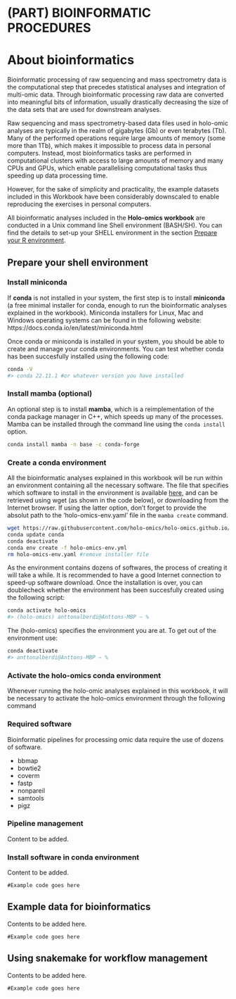 # (PART) BIOINFORMATIC PROCEDURES {-}
# About bioinformatics {#about-bioinformatics}

Bioinformatic processing of raw sequencing and mass spectrometry data is the  computational step that precedes statistical analyses and integration of multi-omic data. Through bioinformatic processing raw data are converted into meaningful bits of information, usually drastically decreasing the size of the data sets that are used for downstream analyses.

Raw sequencing and mass spectrometry-based data files used in holo-omic analyses are typically in the realm of gigabytes (Gb) or even terabytes (Tb). Many of the performed operations require large amounts of memory (some more than 1Tb), which makes it impossible to process data in personal computers. Instead, most bioinformatics tasks are performed in computational clusters with access to large amounts of memory and many CPUs and GPUs, which enable parallelising computational tasks thus speeding up data processing time.

However, for the sake of simplicity and practicality, the example datasets included in this Workbook have been considerably downscaled to enable reproducing the exercises in personal computers.

:::: {.graybox}
All bioinformatic analyses included in the **Holo-omics workbook** are conducted in a Unix command line Shell environment (BASH/SH). You can find the details to set-up your SHELL environment in the section [Prepare your R environment](#prepare-r).
:::

## Prepare your shell environment {#prepare-shell}

### Install miniconda {-}

If **conda** is not installed in your system, the first step is to install **miniconda** (a free minimal installer for conda, enough to run the bioinformatic analyses explained in the workbook). Miniconda installers for Linux, Mac and Windows operating systems can be found in the following website:
https://docs.conda.io/en/latest/miniconda.html

Once conda or miniconda is installed in your system, you should be able to create and manage your conda environments. You can test whether conda has been succesfully installed using the following code:

``` sh
conda -V
#> conda 22.11.1 #or whatever version you have installed
```

### Install mamba (optional) {-}

An optional  step is to install **mamba**, which is a reimplementation of the conda package manager in C++, which speeds up many of the processes. Mamba can be installed through the command line using the `conda install` option.

``` sh
conda install mamba -n base -c conda-forge
```

### Create a conda environment {-}

All the bioinformatic analyses explained in this workbook will be run within an environment containing all the necessary software. The file that specifies which software to install in the environment is available [here](https://raw.githubusercontent.com/holo-omics/holo-omics.github.io/main/bin/holo-omics-env.yaml), and can be retrieved using wget (as shown in the code below), or downloading from the Internet browser. If using the latter option, don't forget to provide the absolut path to the 'holo-omics-env.yaml' file in the `mamba create` command.

``` sh
wget https://raw.githubusercontent.com/holo-omics/holo-omics.github.io/main/bin/holo-omics-env.yaml #download installer file
conda update conda
conda deactivate
conda env create -f holo-omics-env.yml
rm holo-omics-env.yaml #remove installer file
```

As the environment contains dozens of softwares, the process of creating it will take a while. It is recommended to have a good Internet connection to speed-up software download. Once the installation is over, you can doublecheck whether the environment has been succesfully created using the following script:

``` sh
conda activate holo-omics
#> (holo-omics) anttonalberdi@Anttons-MBP ~ %
```

The (holo-omics) specifies the environment you are at. To get out of the environment use:

``` sh
conda deactivate
#> anttonalberdi@Anttons-MBP ~ %
```

### Activate the holo-omics conda environment {-}

Whenever running the holo-omic analyses explained in this workbook, it will be necessary to activate the holo-omics environment through the following command

### Required software {-}

Bioinformatic pipelines for processing omic data require the use of dozens of software.

* bbmap
* bowtie2
* coverm
* fastp
* nonpareil
* samtools
* pigz


### Pipeline management {-}

Content to be added.

### Install software in conda environment {-}

Content to be added.

```
#Example code goes here
```

## Example data for bioinformatics {#example-data-bioinformatics}

Contents to be added here.

```
#Example code goes here
```

## Using snakemake for workflow management {#using-snakemake}

Contents to be added here.

```
#Example code goes here
```
